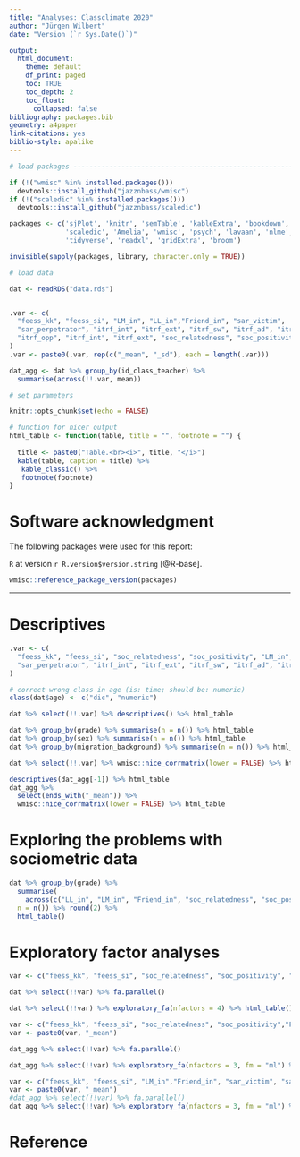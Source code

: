 ```yaml
---
title: "Analyses: Classclimate 2020"
author: "Jürgen Wilbert"
date: "Version (`r Sys.Date()`)"

output:
  html_document:
    theme: default
    df_print: paged
    toc: TRUE
    toc_depth: 2
    toc_float:
      collapsed: false
bibliography: packages.bib
geometry: a4paper
link-citations: yes
biblio-style: apalike
---
```


```r
# load packages -----------------------------------------------------------

if (!("wmisc" %in% installed.packages())) 
  devtools::install_github("jazznbass/wmisc")
if (!("scaledic" %in% installed.packages())) 
  devtools::install_github("jazznbass/scaledic")

packages <- c('sjPlot', 'knitr', 'semTable', 'kableExtra', 'bookdown', 
              'scaledic', 'Amelia', 'wmisc', 'psych', 'lavaan', 'nlme', 'lme4',
              'tidyverse', 'readxl', 'gridExtra', 'broom')

invisible(sapply(packages, library, character.only = TRUE))

# load data

dat <- readRDS("data.rds")


.var <- c(
  "feess_kk", "feess_si", "LM_in", "LL_in","Friend_in", "sar_victim", 
  "sar_perpetrator", "itrf_int", "itrf_ext", "itrf_sw", "itrf_ad", "itrf_apd", 
  "itrf_opp", "itrf_int", "itrf_ext", "soc_relatedness", "soc_positivity", "n_valid_like", "density_ll", "density_lm", "density_friend", "density_impact"
)
.var <- paste0(.var, rep(c("_mean", "_sd"), each = length(.var)))

dat_agg <- dat %>% group_by(id_class_teacher) %>%
  summarise(across(!!.var, mean))

# set parameters

knitr::opts_chunk$set(echo = FALSE)

# function for nicer output
html_table <- function(table, title = "", footnote = "") {
  
  title <- paste0("Table.<br><i>", title, "</i>")
  kable(table, caption = title) %>%
   kable_classic() %>%
   footnote(footnote)
}
```

# Software acknowledgment

The following packages were used for this report:

`R` at version `r R.version$version.string` [@R-base].

```r
wmisc::reference_package_version(packages)
```

------------------------------------------------------------------------

# Descriptives

```r
.var <- c(
  "feess_kk", "feess_si", "soc_relatedness", "soc_positivity", "LM_in", "LL_in","Friend_in", "sar_victim", 
  "sar_perpetrator", "itrf_int", "itrf_ext", "itrf_sw", "itrf_ad", "itrf_apd", "itrf_opp", "itrf_int", "itrf_ext", "age"
)

# correct wrong class in age (is: time; should be: numeric)
class(dat$age) <- c("dic", "numeric")

dat %>% select(!!.var) %>% descriptives() %>% html_table

dat %>% group_by(grade) %>% summarise(n = n()) %>% html_table
dat %>% group_by(sex) %>% summarise(n = n()) %>% html_table
dat %>% group_by(migration_background) %>% summarise(n = n()) %>% html_table

dat %>% select(!!.var) %>% wmisc::nice_corrmatrix(lower = FALSE) %>% html_table
```

```r
descriptives(dat_agg[-1]) %>% html_table
dat_agg %>% 
  select(ends_with("_mean")) %>%
  wmisc::nice_corrmatrix(lower = FALSE) %>% html_table
```

# Exploring the problems with sociometric data

```r
dat %>% group_by(grade) %>%
  summarise(
    across(c("LL_in", "LM_in", "Friend_in", "soc_relatedness", "soc_positivity"), list(mean = ~mean(.x, na.rm = TRUE))),
  n = n()) %>% round(2) %>%
  html_table()


```


# Exploratory factor analyses

```r
var <- c("feess_kk", "feess_si", "soc_relatedness", "soc_positivity", "Friend_in", "sar_victim", "sar_perpetrator")

dat %>% select(!!var) %>% fa.parallel()

dat %>% select(!!var) %>% exploratory_fa(nfactors = 4) %>% html_table()

```



```r
var <- c("feess_kk", "feess_si", "soc_relatedness", "soc_positivity","Friend_in", "sar_victim", "sar_perpetrator")
var <- paste0(var, "_mean")

dat_agg %>% select(!!var) %>% fa.parallel()

dat_agg %>% select(!!var) %>% exploratory_fa(nfactors = 3, fm = "ml") %>% html_table()

```

```r
var <- c("feess_kk", "feess_si", "LM_in","Friend_in", "sar_victim", "sar_perpetrator")
var <- paste0(var, "_mean")
#dat_agg %>% select(!!var) %>% fa.parallel()
dat_agg %>% select(!!var) %>% exploratory_fa(nfactors = 3, fm = "ml") %>% html_table()

```


# Reference
